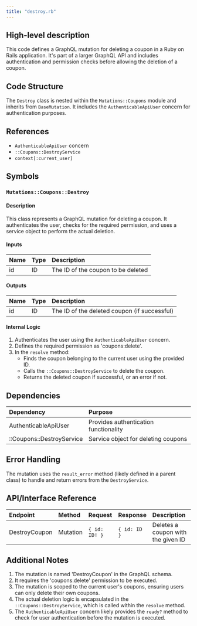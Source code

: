 ```yaml
---
title: "destroy.rb"
---
```


## High-level description
This code defines a GraphQL mutation for deleting a coupon in a Ruby on Rails application. It's part of a larger GraphQL API and includes authentication and permission checks before allowing the deletion of a coupon.

## Code Structure
The `Destroy` class is nested within the `Mutations::Coupons` module and inherits from `BaseMutation`. It includes the `AuthenticableApiUser` concern for authentication purposes.

## References
- `AuthenticableApiUser` concern
- `::Coupons::DestroyService`
- `context[:current_user]`

## Symbols

### `Mutations::Coupons::Destroy`
#### Description
This class represents a GraphQL mutation for deleting a coupon. It authenticates the user, checks for the required permission, and uses a service object to perform the actual deletion.

#### Inputs
| Name | Type | Description |
|:-----|:-----|:------------|
| id | ID | The ID of the coupon to be deleted |

#### Outputs
| Name | Type | Description |
|:-----|:-----|:------------|
| id | ID | The ID of the deleted coupon (if successful) |

#### Internal Logic
1. Authenticates the user using the `AuthenticableApiUser` concern.
2. Defines the required permission as 'coupons:delete'.
3. In the `resolve` method:
   - Finds the coupon belonging to the current user using the provided ID.
   - Calls the `::Coupons::DestroyService` to delete the coupon.
   - Returns the deleted coupon if successful, or an error if not.

## Dependencies
| Dependency | Purpose |
|:-----------|:--------|
| AuthenticableApiUser | Provides authentication functionality |
| ::Coupons::DestroyService | Service object for deleting coupons |

## Error Handling
The mutation uses the `result_error` method (likely defined in a parent class) to handle and return errors from the `DestroyService`.

## API/Interface Reference
| Endpoint | Method | Request | Response | Description |
|:---------|:-------|:--------|:---------|:------------|
| DestroyCoupon | Mutation | `{ id: ID! }` | `{ id: ID }` | Deletes a coupon with the given ID |

## Additional Notes
1. The mutation is named 'DestroyCoupon' in the GraphQL schema.
2. It requires the 'coupons:delete' permission to be executed.
3. The mutation is scoped to the current user's coupons, ensuring users can only delete their own coupons.
4. The actual deletion logic is encapsulated in the `::Coupons::DestroyService`, which is called within the `resolve` method.
5. The `AuthenticableApiUser` concern likely provides the `ready?` method to check for user authentication before the mutation is executed.